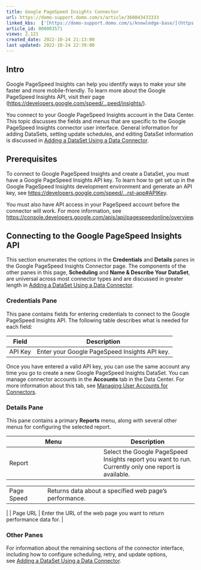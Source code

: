 ```yaml
---
title: Google PageSpeed Insights Connector
url: https://domo-support.domo.com/s/article/360043433333
linked_kbs:  ['[https://domo-support.domo.com/s/knowledge-base/](https://domo-support.domo.com/s/knowledge-base/)', '[https://domo-support.domo.com/s/](https://domo-support.domo.com/s/)', '[https://domo-support.domo.com/s/topic/0TO5w000000ZammGAC](https://domo-support.domo.com/s/topic/0TO5w000000ZammGAC)', '[https://domo-support.domo.com/s/topic/0TO5w000000ZanLGAS](https://domo-support.domo.com/s/topic/0TO5w000000ZanLGAS)', '[https://domo-support.domo.com/s/topic/0TO5w000000ZaoQGAS](https://domo-support.domo.com/s/topic/0TO5w000000ZaoQGAS)', '[https://domo-support.domo.com/s/article/360042926274](https://domo-support.domo.com/s/article/360042926274)', '[https://domo-support.domo.com/s/article/360042926054](https://domo-support.domo.com/s/article/360042926054)', '[https://domo-support.domo.com/s/article/360043433333](https://domo-support.domo.com/s/article/360043433333)', '[https://domo-support.domo.com/s/topic/0TO5w000000ZaoQGAS/api-connectors](https://domo-support.domo.com/s/topic/0TO5w000000ZaoQGAS/api-connectors)', '[https://domo-support.domo.com/s/article/360043429933](https://domo-support.domo.com/s/article/360043429933)', '[https://domo-support.domo.com/s/article/360043429953](https://domo-support.domo.com/s/article/360043429953)', '[https://domo-support.domo.com/s/article/360042925494](https://domo-support.domo.com/s/article/360042925494)', '[https://domo-support.domo.com/s/article/360043429913](https://domo-support.domo.com/s/article/360043429913)', '[https://domo-support.domo.com/s/article/4408174643607](https://domo-support.domo.com/s/article/4408174643607)', '[https://domo-support.domo.com/s/login/](https://domo-support.domo.com/s/login/)']
article_id: 000003571
views: 2,121
created_date: 2022-10-24 21:13:00
last updated: 2022-10-24 22:39:00
---
```




Intro
-----


Google PageSpeed Insights can help you identify ways to make your site faster and more mobile-friendly. To learn more about the Google PageSpeed Insights API, visit their page ([https://developers.google.com/speed/...peed/insights/](https://developers.google.com/speed/pagespeed/insights/ "https://developers.google.com/speed/pagespeed/insights/")).  


You connect to your Google PageSpeed Insights account in the Data Center. This topic discusses the fields and menus that are specific to the Google PageSpeed Insights connector user interface. General information for adding DataSets, setting update schedules, and editing DataSet information is discussed in [Adding a DataSet Using a Data Connector](/s/article/360042926274 "Adding a DataSet Using a Data Connector").


Prerequisites
-------------


To connect to Google PageSpeed Insights and create a DataSet, you must have a Google PageSpeed Insights API key. To learn how to get set up in the Google PageSpeed Insights development environment and generate an API key, see [https://developers.google.com/speed/...rst-app#APIKey](https://developers.google.com/speed/docs/insights/v2/first-app#APIKey "https://developers.google.com/speed/docs/insights/v2/first-app#APIKey").


You must also have API access in your PageSpeed account before the connector will work. For more information, see [https://console.developers.google.com/apis/api/pagespeedonline/overview](https://console.developers.google.com/apis/api/pagespeedonline/overview "Follow link").


Connecting to the Google PageSpeed Insights API
-----------------------------------------------


This section enumerates the options in the **Credentials** and **Details** panes in the Google PageSpeed Insights Connector page. The components of the other panes in this page, **Scheduling** and **Name & Describe Your DataSet**, are universal across most connector types and are discussed in greater length in [Adding a DataSet Using a Data Connector](/s/article/360042926274 "Adding a DataSet Using a Data Connector").


### Credentials Pane


This pane contains fields for entering credentials to connect to the Google PageSpeed Insights API. The following table describes what is needed for each field:  




| Field | Description |
| --- | --- |
| API Key | Enter your Google PageSpeed Insights API key. |


Once you have entered a valid API key, you can use the same account any time you go to create a new Google PageSpeed Insights DataSet. You can manage connector accounts in the **Accounts** tab in the Data Center. For more information about this tab, see [Managing User Accounts for Connectors](/s/article/360042926054 "Managing User Accounts for Connectors").


### Details Pane


This pane contains a primary **Reports** menu, along with several other menus for configuring the selected report.




| Menu | Description |
| --- | --- |
| Report | Select the Google PageSpeed Insights report you want to run. Currently only one report is available.

|  |  |
| --- | --- |
| Page Speed | Returns data about a specified web page's performance. |

 |
| Page URL | Enter the URL of the web page you want to return performance data for. |


### Other Panes


For information about the remaining sections of the connector interface, including how to configure scheduling, retry, and update options, see [Adding a DataSet Using a Data Connector](/s/article/360042926274 "Adding a DataSet Using a Data Connector").


 

